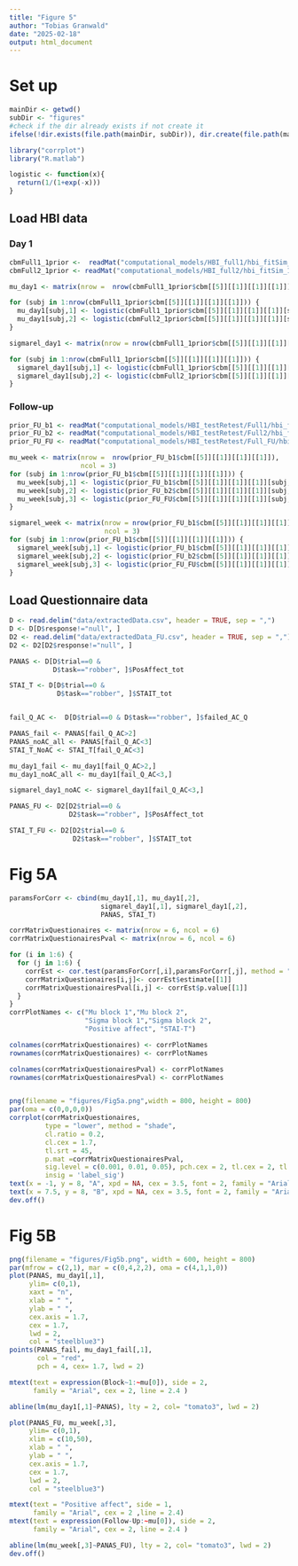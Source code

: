 ```yaml
---
title: "Figure 5"
author: "Tobias Granwald"
date: "2025-02-18"
output: html_document
---
```


# Set up

```r
mainDir <- getwd()
subDir <- "figures"
#check if the dir already exists if not create it
ifelse(!dir.exists(file.path(mainDir, subDir)), dir.create(file.path(mainDir, subDir)), FALSE)
```

```r
library("corrplot")
library("R.matlab")
```

```r
logistic <- function(x){
  return(1/(1+exp(-x)))
}
```

## Load HBI data

### Day 1

```r
cbmFull1_1prior <-  readMat("computational_models/HBI_full1/hbi_fitSim_1prior_full1.mat")
cbmFull2_1prior <- readMat("computational_models/HBI_full2/hbi_fitSim_1prior_full2.mat")
```

```r
mu_day1 <- matrix(nrow =  nrow(cbmFull1_1prior$cbm[[5]][[1]][[1]][[1]]), ncol = 2)

for (subj in 1:nrow(cbmFull1_1prior$cbm[[5]][[1]][[1]][[1]])) {
  mu_day1[subj,1] <- logistic(cbmFull1_1prior$cbm[[5]][[1]][[1]][[1]][subj,1])
  mu_day1[subj,2] <- logistic(cbmFull2_1prior$cbm[[5]][[1]][[1]][[1]][subj,1])
}

sigmarel_day1 <- matrix(nrow = nrow(cbmFull1_1prior$cbm[[5]][[1]][[1]][[1]]), ncol = 2)

for (subj in 1:nrow(cbmFull1_1prior$cbm[[5]][[1]][[1]][[1]])) {
  sigmarel_day1[subj,1] <- logistic(cbmFull1_1prior$cbm[[5]][[1]][[1]][[1]][subj,2])
  sigmarel_day1[subj,2] <- logistic(cbmFull2_1prior$cbm[[5]][[1]][[1]][[1]][subj,2])
}
```

### Follow-up

```r
prior_FU_b1 <- readMat("computational_models/HBI_testRetest/Full1/hbi_fitSim_1prior_full1.mat")
prior_FU_b2 <- readMat("computational_models/HBI_testRetest/Full2/hbi_fitSim_1prior_full2.mat")
prior_FU_FU <- readMat("computational_models/HBI_testRetest/Full_FU/hbi_fitSim_1prior_full_FU.mat")
```

```r
mu_week <- matrix(nrow =  nrow(prior_FU_b1$cbm[[5]][[1]][[1]][[1]]), 
                  ncol = 3)
for (subj in 1:nrow(prior_FU_b1$cbm[[5]][[1]][[1]][[1]])) {
  mu_week[subj,1] <- logistic(prior_FU_b1$cbm[[5]][[1]][[1]][[1]][subj,1])
  mu_week[subj,2] <- logistic(prior_FU_b2$cbm[[5]][[1]][[1]][[1]][subj,1])
  mu_week[subj,3] <- logistic(prior_FU_FU$cbm[[5]][[1]][[1]][[1]][subj,1])
}

sigmarel_week <- matrix(nrow = nrow(prior_FU_b1$cbm[[5]][[1]][[1]][[1]]),
                        ncol = 3)
for (subj in 1:nrow(prior_FU_b1$cbm[[5]][[1]][[1]][[1]])) {
  sigmarel_week[subj,1] <- logistic(prior_FU_b1$cbm[[5]][[1]][[1]][[1]][subj,2])
  sigmarel_week[subj,2] <- logistic(prior_FU_b2$cbm[[5]][[1]][[1]][[1]][subj,2])
  sigmarel_week[subj,3] <- logistic(prior_FU_FU$cbm[[5]][[1]][[1]][[1]][subj,2])
}
```

## Load Questionnaire data
```r
D <- read.delim("data/extractedData.csv", header = TRUE, sep = ",")
D <- D[D$response!="null", ]
D2 <- read.delim("data/extractedData_FU.csv", header = TRUE, sep = ",")
D2 <- D2[D2$response!="null", ]

```


```r
PANAS <- D[D$trial==0 &
           D$task=="robber", ]$PosAffect_tot

STAI_T <- D[D$trial==0 &
            D$task=="robber", ]$STAIT_tot


fail_Q_AC <-  D[D$trial==0 & D$task=="robber", ]$failed_AC_Q

PANAS_fail <- PANAS[fail_Q_AC>2]
PANAS_noAC_all <- PANAS[fail_Q_AC<3]
STAI_T_NoAC <- STAI_T[fail_Q_AC<3]

mu_day1_fail <- mu_day1[fail_Q_AC>2,]
mu_day1_noAC_all <- mu_day1[fail_Q_AC<3,]

sigmarel_day1_noAC <- sigmarel_day1[fail_Q_AC<3,]

```


```r
PANAS_FU <- D2[D2$trial==0 &
               D2$task=="robber", ]$PosAffect_tot

STAI_T_FU <- D2[D2$trial==0 &
                D2$task=="robber", ]$STAIT_tot
```

# Fig 5A
```r
paramsForCorr <- cbind(mu_day1[,1], mu_day1[,2], 
                       sigmarel_day1[,1], sigmarel_day1[,2],
                       PANAS, STAI_T)

corrMatrixQuestionaires <- matrix(nrow = 6, ncol = 6)
corrMatrixQuestionairesPval <- matrix(nrow = 6, ncol = 6)

for (i in 1:6) {
  for (j in 1:6) {
    corrEst <- cor.test(paramsForCorr[,i],paramsForCorr[,j], method = "spearman")
    corrMatrixQuestionaires[i,j]<- corrEst$estimate[[1]]
    corrMatrixQuestionairesPval[i,j] <- corrEst$p.value[[1]]
  }
}
corrPlotNames <- c("Mu block 1","Mu block 2", 
                   "Sigma block 1","Sigma block 2",
                   "Positive affect", "STAI-T") 

colnames(corrMatrixQuestionaires) <- corrPlotNames
rownames(corrMatrixQuestionaires) <- corrPlotNames

colnames(corrMatrixQuestionairesPval) <- corrPlotNames
rownames(corrMatrixQuestionairesPval) <- corrPlotNames


png(filename = "figures/Fig5a.png",width = 800, height = 800)
par(oma = c(0,0,0,0))
corrplot(corrMatrixQuestionaires,
         type = "lower", method = "shade",
         cl.ratio = 0.2,
         cl.cex = 1.7,
         tl.srt = 45,
         p.mat =corrMatrixQuestionairesPval,
         sig.level = c(0.001, 0.01, 0.05), pch.cex = 2, tl.cex = 2, tl.col = "black",
         insig = 'label_sig')
text(x = -1, y = 8, "A", xpd = NA, cex = 3.5, font = 2, family = "Arial")
text(x = 7.5, y = 8, "B", xpd = NA, cex = 3.5, font = 2, family = "Arial")
dev.off()
```

# Fig 5B

```r
png(filename = "figures/Fig5b.png", width = 600, height = 800)
par(mfrow = c(2,1), mar = c(0,4,2,2), oma = c(4,1,1,0))
plot(PANAS, mu_day1[,1],
     ylim= c(0,1),
     xaxt = "n",
     xlab = " ",
     ylab = " ",
     cex.axis = 1.7,
     cex = 1.7,
     lwd = 2,
     col = "steelblue3")
points(PANAS_fail, mu_day1_fail[,1], 
       col = "red", 
       pch = 4, cex= 1.7, lwd = 2)

mtext(text = expression(Block~1:~mu[0]), side = 2, 
      family = "Arial", cex = 2, line = 2.4 )

abline(lm(mu_day1[,1]~PANAS), lty = 2, col= "tomato3", lwd = 2)

plot(PANAS_FU, mu_week[,3],
     ylim= c(0,1),
     xlim = c(10,50),
     xlab = " ",
     ylab = " ",
     cex.axis = 1.7,
     cex = 1.7,
     lwd = 2,
     col = "steelblue3")

mtext(text = "Positive affect", side = 1, 
      family = "Arial", cex = 2 ,line = 2.4)
mtext(text = expression(Follow-Up:~mu[0]), side = 2,
      family = "Arial", cex = 2, line = 2.4 )

abline(lm(mu_week[,3]~PANAS_FU), lty = 2, col= "tomato3", lwd = 2)
dev.off()
```